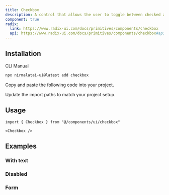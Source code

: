 ```yaml
---
title: Checkbox
description: A control that allows the user to toggle between checked and not checked.
component: true
radix:
  link: https://www.radix-ui.com/docs/primitives/components/checkbox
  api: https://www.radix-ui.com/docs/primitives/components/checkbox#api-reference
---
```


<ComponentPreview name="checkbox-demo" />

## Installation

<Tabs defaultValue="cli">

<TabsList>
  <TabsTrigger value="cli">CLI</TabsTrigger>
  <TabsTrigger value="manual">Manual</TabsTrigger>
</TabsList>
<TabsContent value="cli">

```bash
npx nirmalatai-ui@latest add checkbox
```

</TabsContent>

<TabsContent value="manual">

<Steps>

<Step>Copy and paste the following code into your project.</Step>

<ComponentSource name="checkbox" />

<Step>Update the import paths to match your project setup.</Step>

</Steps>

</TabsContent>

</Tabs>

## Usage

```tsx
import { Checkbox } from "@/components/ui/checkbox"
```

```tsx
<Checkbox />
```

## Examples

### With text

<ComponentPreview name="checkbox-with-text" />

### Disabled

<ComponentPreview name="checkbox-disabled" />

### Form

<ComponentPreview name="checkbox-form-single" />

<ComponentPreview name="checkbox-form-multiple" />
